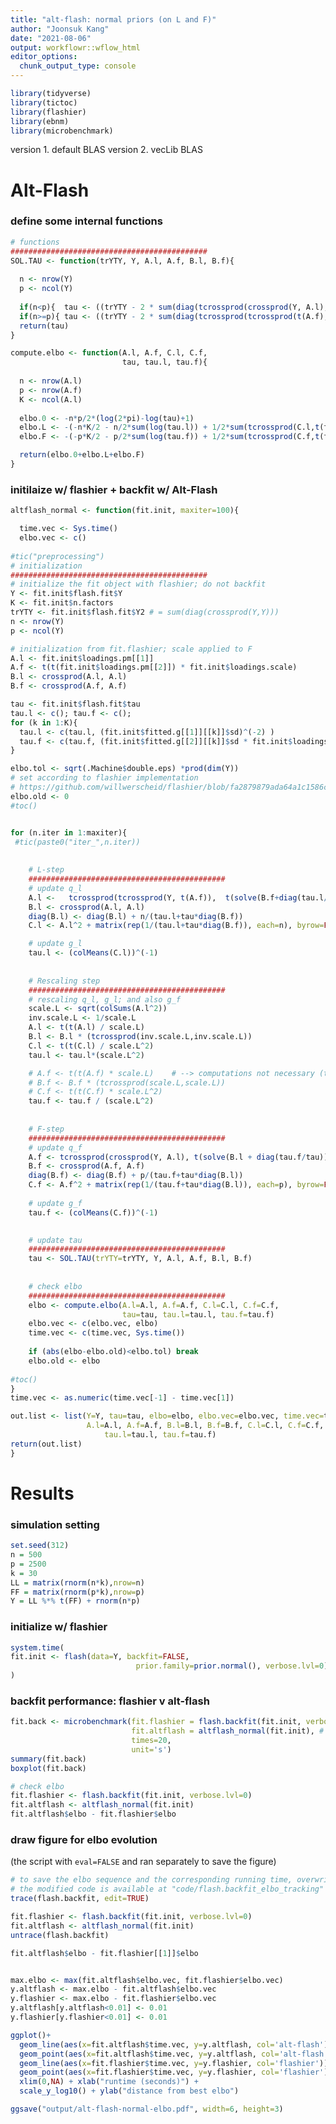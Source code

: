 ```yaml
---
title: "alt-flash: normal priors (on L and F)"
author: "Joonsuk Kang"
date: "2021-08-06"
output: workflowr::wflow_html
editor_options:
  chunk_output_type: console
---
```


```r
library(tidyverse)
library(tictoc)
library(flashier)
library(ebnm)
library(microbenchmark)
```


version 1. default BLAS
version 2. vecLib BLAS



# Alt-Flash

### define some internal functions

```r
# functions 
############################################
SOL.TAU <- function(trYTY, Y, A.l, A.f, B.l, B.f){
  
  n <- nrow(Y)
  p <- ncol(Y)
  
  if(n<p){  tau <- ((trYTY - 2 * sum(diag(tcrossprod(crossprod(Y, A.l),A.f))) + sum(B.l*B.f))/(n*p))^(-1)}
  if(n>=p){ tau <- ((trYTY - 2 * sum(diag(tcrossprod(tcrossprod(t(A.f), Y), t(A.l)))) + sum(B.l*B.f))/(n*p))^(-1)}
  return(tau)
}

compute.elbo <- function(A.l, A.f, C.l, C.f,
                         tau, tau.l, tau.f){
  
  n <- nrow(A.l)
  p <- nrow(A.f)
  K <- ncol(A.l)
  
  elbo.0 <- -n*p/2*(log(2*pi)-log(tau)+1)
  elbo.L <- -(-n*K/2 - n/2*sum(log(tau.l)) + 1/2*sum(tcrossprod(C.l,t(tau.l))) - 1/2*sum(log(C.l-A.l^2)))
  elbo.F <- -(-p*K/2 - p/2*sum(log(tau.f)) + 1/2*sum(tcrossprod(C.f,t(tau.f))) - 1/2*sum(log(C.f-A.f^2)))

  return(elbo.0+elbo.L+elbo.F)
}
```



### initilaize w/ flashier + backfit w/ Alt-Flash

```r
altflash_normal <- function(fit.init, maxiter=100){

  time.vec <- Sys.time()
  elbo.vec <- c()
  
#tic("preprocessing")
# initialization
############################################
# initialize the fit object with flashier; do not backfit
Y <- fit.init$flash.fit$Y
K <- fit.init$n.factors
trYTY <- fit.init$flash.fit$Y2 # = sum(diag(crossprod(Y,Y))) 
n <- nrow(Y)
p <- ncol(Y)

# initialization from fit.flashier; scale applied to F
A.l <- fit.init$loadings.pm[[1]]
A.f <- t(t(fit.init$loadings.pm[[2]]) * fit.init$loadings.scale)
B.l <- crossprod(A.l, A.l)
B.f <- crossprod(A.f, A.f)

tau <- fit.init$flash.fit$tau
tau.l <- c(); tau.f <- c();
for (k in 1:K){
  tau.l <- c(tau.l, (fit.init$fitted.g[[1]][[k]]$sd)^(-2) )
  tau.f <- c(tau.f, (fit.init$fitted.g[[2]][[k]]$sd * fit.init$loadings.scale[k])^(-2))
}

elbo.tol <- sqrt(.Machine$double.eps) *prod(dim(Y)) 
# set according to flashier implementation
# https://github.com/willwerscheid/flashier/blob/fa2879879ada64a1c1586c4ca518f69e589e89ab/R/convergence_criteria.R#L1
elbo.old <- 0
#toc()


for (n.iter in 1:maxiter){
 #tic(paste0("iter_",n.iter))  
  
  
    # L-step
    ############################################
    # update q_l
    A.l <-   tcrossprod(tcrossprod(Y, t(A.f)),  t(solve(B.f+diag(tau.l/tau))))
    B.l <- crossprod(A.l, A.l)
    diag(B.l) <- diag(B.l) + n/(tau.l+tau*diag(B.f))
    C.l <- A.l^2 + matrix(rep(1/(tau.l+tau*diag(B.f)), each=n), byrow=FALSE, ncol=K)

    # update g_l
    tau.l <- (colMeans(C.l))^(-1)
    
    
    # Rescaling step
    ############################################
    # rescaling q_l, g_l; and also g_f
    scale.L <- sqrt(colSums(A.l^2))
    inv.scale.L <- 1/scale.L
    A.l <- t(t(A.l) / scale.L)
    B.l <- B.l * (tcrossprod(inv.scale.L,inv.scale.L))
    C.l <- t(t(C.l) / scale.L^2)
    tau.l <- tau.l*(scale.L^2)

    # A.f <- t(t(A.f) * scale.L)    # --> computations not necessary (to be overwritten soon)
    # B.f <- B.f * (tcrossprod(scale.L,scale.L))
    # C.f <- t(t(C.f) * scale.L^2)
    tau.f <- tau.f / (scale.L^2)
    
    
    # F-step
    ############################################
    # update q_f
    A.f <- tcrossprod(crossprod(Y, A.l), t(solve(B.l + diag(tau.f/tau))))
    B.f <- crossprod(A.f, A.f)
    diag(B.f) <- diag(B.f) + p/(tau.f+tau*diag(B.l))
    C.f <- A.f^2 + matrix(rep(1/(tau.f+tau*diag(B.l)), each=p), byrow=FALSE, ncol=K)
    
    # update g_f
    tau.f <- (colMeans(C.f))^(-1)
    

    # update tau
    ############################################
    tau <- SOL.TAU(trYTY=trYTY, Y, A.l, A.f, B.l, B.f)
    
    
    # check elbo
    ############################################
    elbo <- compute.elbo(A.l=A.l, A.f=A.f, C.l=C.l, C.f=C.f,
                         tau=tau, tau.l=tau.l, tau.f=tau.f)
    elbo.vec <- c(elbo.vec, elbo)
    time.vec <- c(time.vec, Sys.time())
    
    if (abs(elbo-elbo.old)<elbo.tol) break
    elbo.old <- elbo
    
#toc()
}
time.vec <- as.numeric(time.vec[-1] - time.vec[1])

out.list <- list(Y=Y, tau=tau, elbo=elbo, elbo.vec=elbo.vec, time.vec=time.vec,
                 A.l=A.l, A.f=A.f, B.l=B.l, B.f=B.f, C.l=C.l, C.f=C.f,
                     tau.l=tau.l, tau.f=tau.f)
return(out.list)
}
```



# Results

### simulation setting

```r
set.seed(312)
n = 500
p = 2500
k = 30
LL = matrix(rnorm(n*k),nrow=n)
FF = matrix(rnorm(p*k),nrow=p)
Y = LL %*% t(FF) + rnorm(n*p)
```

### initialize w/ flashier

```r
system.time(
fit.init <- flash(data=Y, backfit=FALSE, 
                            prior.family=prior.normal(), verbose.lvl=0)
)
```

### backfit performance: flashier v alt-flash

```r
fit.back <- microbenchmark(fit.flashier = flash.backfit(fit.init, verbose.lvl=0), # backfit w/ flashier
                           fit.altflash = altflash_normal(fit.init), # backfit w/ alt-flash
                           times=20,
                           unit='s')
summary(fit.back)
boxplot(fit.back)

# check elbo
fit.flashier <- flash.backfit(fit.init, verbose.lvl=0)
fit.altflash <- altflash_normal(fit.init)
fit.altflash$elbo - fit.flashier$elbo
```

### draw figure for elbo evolution 

(the script with `eval=FALSE` and ran separately to save the figure)

```r
# to save the elbo sequence and the corresponding running time, overwrite the function "flashier::flash.backfit"
# the modified code is available at "code/flash.backfit_elbo_tracking"
trace(flash.backfit, edit=TRUE)

fit.flashier <- flash.backfit(fit.init, verbose.lvl=0)
fit.altflash <- altflash_normal(fit.init)
untrace(flash.backfit)

fit.altflash$elbo - fit.flashier[[1]]$elbo


max.elbo <- max(fit.altflash$elbo.vec, fit.flashier$elbo.vec)
y.altflash <- max.elbo - fit.altflash$elbo.vec
y.flashier <- max.elbo - fit.flashier$elbo.vec
y.altflash[y.altflash<0.01] <- 0.01
y.flashier[y.flashier<0.01] <- 0.01

ggplot()+
  geom_line(aes(x=fit.altflash$time.vec, y=y.altflash, col='alt-flash'))+
  geom_point(aes(x=fit.altflash$time.vec, y=y.altflash, col='alt-flash'))+
  geom_line(aes(x=fit.flashier$time.vec, y=y.flashier, col='flashier'))+
  geom_point(aes(x=fit.flashier$time.vec, y=y.flashier, col='flashier'))+
  xlim(0,NA) + xlab("runtime (seconds)") + 
  scale_y_log10() + ylab("distance from best elbo")

ggsave("output/alt-flash-normal-elbo.pdf", width=6, height=3)
```
